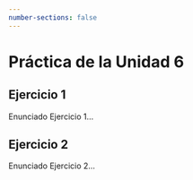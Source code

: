 ```yaml
---
number-sections: false
---
```


```{=latex}
\thispagestyle{primerapagina}
```

# Práctica de la Unidad 6

## Ejercicio 1

Enunciado Ejercicio 1...

## Ejercicio 2

Enunciado Ejercicio 2...
